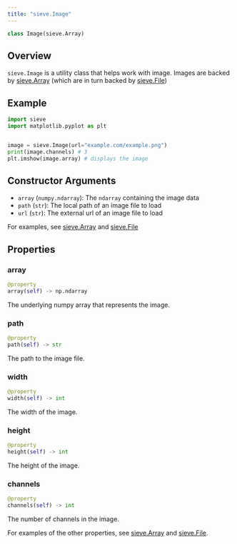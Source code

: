 ```yaml
---
title: "sieve.Image"
---
```


```python
class Image(sieve.Array)
```

## Overview

`sieve.Image` is a utility class that helps work with image. Images are backed by [sieve.Array](/reference-v2/sdk/types/array) (which are in turn backed by [sieve.File](/reference-v2/sdk/types/file))


## Example

```python
import sieve
import matplotlib.pyplot as plt


image = sieve.Image(url="example.com/example.png")
print(image.channels) # 3
plt.imshow(image.array) # displays the image
```

## Constructor Arguments
- `array` (`numpy.ndarray`): The `ndarray` containing the image data
- `path` (`str`): The local path of an image file to load
- `url` (`str`): The external url of an image file to load


For examples, see [sieve.Array](/reference-v2/sdk/types/array) and [sieve.File](/reference-v2/sdk/types/file)

## Properties
### array
```python
@property
array(self) -> np.ndarray
```

The underlying numpy array that represents the image.

### path
```python
@property
path(self) -> str
```

The path to the image file.

### width
```python
@property
width(self) -> int
```

The width of the image.

### height
```python
@property
height(self) -> int
```

The height of the image.

### channels
```python
@property
channels(self) -> int
```

The number of channels in the image.

For examples of the other properties, see [sieve.Array](/reference-v2/sdk/types/array) and [sieve.File](/reference-v2/sdk/types/file). 

